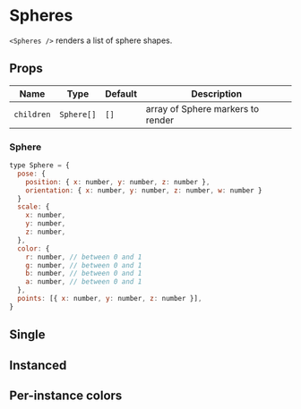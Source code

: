 
# Spheres

`<Spheres />` renders a list of sphere shapes.

## Props

| Name       | Type       | Default | Description                       |
| ---------- | ---------- | ------- | --------------------------------- |
| `children` | `Sphere[]` | `[]`    | array of Sphere markers to render |

### Sphere

```js
type Sphere = {
  pose: {
    position: { x: number, y: number, z: number },
    orientation: { x: number, y: number, z: number, w: number }
  }
  scale: {
    x: number,
    y: number,
    z: number,
  },
  color: {
    r: number, // between 0 and 1
    g: number, // between 0 and 1
    b: number, // between 0 and 1
    a: number, // between 0 and 1
  },
  points: [{ x: number, y: number, z: number }],
}
```

## Single

<SpheresSingle />

## Instanced

<SpheresInstanced />

## Per-instance colors

<SpheresInstancedColor />
